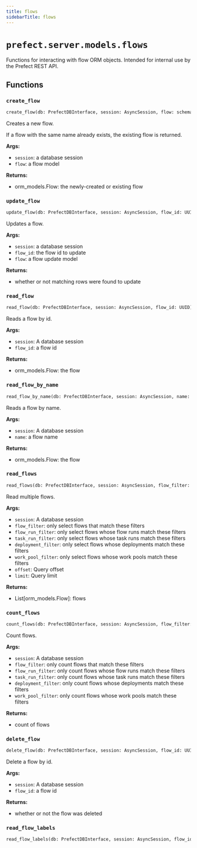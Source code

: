 ```yaml
---
title: flows
sidebarTitle: flows
---
```


# `prefect.server.models.flows`



Functions for interacting with flow ORM objects.
Intended for internal use by the Prefect REST API.


## Functions

### `create_flow` <sup><a href="https://github.com/prefecthq/prefect/blob/main/src/prefect/server/models/flows.py#L21" target="_blank"><Icon icon="github" style="width: 14px; height: 14px;" /></a></sup>

```python
create_flow(db: PrefectDBInterface, session: AsyncSession, flow: schemas.core.Flow) -> orm_models.Flow
```


Creates a new flow.

If a flow with the same name already exists, the existing flow is returned.

**Args:**
- `session`: a database session
- `flow`: a flow model

**Returns:**
- orm_models.Flow: the newly-created or existing flow


### `update_flow` <sup><a href="https://github.com/prefecthq/prefect/blob/main/src/prefect/server/models/flows.py#L58" target="_blank"><Icon icon="github" style="width: 14px; height: 14px;" /></a></sup>

```python
update_flow(db: PrefectDBInterface, session: AsyncSession, flow_id: UUID, flow: schemas.actions.FlowUpdate) -> bool
```


Updates a flow.

**Args:**
- `session`: a database session
- `flow_id`: the flow id to update
- `flow`: a flow update model

**Returns:**
- whether or not matching rows were found to update


### `read_flow` <sup><a href="https://github.com/prefecthq/prefect/blob/main/src/prefect/server/models/flows.py#L87" target="_blank"><Icon icon="github" style="width: 14px; height: 14px;" /></a></sup>

```python
read_flow(db: PrefectDBInterface, session: AsyncSession, flow_id: UUID) -> Optional[orm_models.Flow]
```


Reads a flow by id.

**Args:**
- `session`: A database session
- `flow_id`: a flow id

**Returns:**
- orm_models.Flow: the flow


### `read_flow_by_name` <sup><a href="https://github.com/prefecthq/prefect/blob/main/src/prefect/server/models/flows.py#L104" target="_blank"><Icon icon="github" style="width: 14px; height: 14px;" /></a></sup>

```python
read_flow_by_name(db: PrefectDBInterface, session: AsyncSession, name: str) -> Optional[orm_models.Flow]
```


Reads a flow by name.

**Args:**
- `session`: A database session
- `name`: a flow name

**Returns:**
- orm_models.Flow: the flow


### `read_flows` <sup><a href="https://github.com/prefecthq/prefect/blob/main/src/prefect/server/models/flows.py#L182" target="_blank"><Icon icon="github" style="width: 14px; height: 14px;" /></a></sup>

```python
read_flows(db: PrefectDBInterface, session: AsyncSession, flow_filter: Union[schemas.filters.FlowFilter, None] = None, flow_run_filter: Union[schemas.filters.FlowRunFilter, None] = None, task_run_filter: Union[schemas.filters.TaskRunFilter, None] = None, deployment_filter: Union[schemas.filters.DeploymentFilter, None] = None, work_pool_filter: Union[schemas.filters.WorkPoolFilter, None] = None, sort: schemas.sorting.FlowSort = schemas.sorting.FlowSort.NAME_ASC, offset: Union[int, None] = None, limit: Union[int, None] = None) -> Sequence[orm_models.Flow]
```


Read multiple flows.

**Args:**
- `session`: A database session
- `flow_filter`: only select flows that match these filters
- `flow_run_filter`: only select flows whose flow runs match these filters
- `task_run_filter`: only select flows whose task runs match these filters
- `deployment_filter`: only select flows whose deployments match these filters
- `work_pool_filter`: only select flows whose work pools match these filters
- `offset`: Query offset
- `limit`: Query limit

**Returns:**
- List[orm_models.Flow]: flows


### `count_flows` <sup><a href="https://github.com/prefecthq/prefect/blob/main/src/prefect/server/models/flows.py#L234" target="_blank"><Icon icon="github" style="width: 14px; height: 14px;" /></a></sup>

```python
count_flows(db: PrefectDBInterface, session: AsyncSession, flow_filter: Union[schemas.filters.FlowFilter, None] = None, flow_run_filter: Union[schemas.filters.FlowRunFilter, None] = None, task_run_filter: Union[schemas.filters.TaskRunFilter, None] = None, deployment_filter: Union[schemas.filters.DeploymentFilter, None] = None, work_pool_filter: Union[schemas.filters.WorkPoolFilter, None] = None) -> int
```


Count flows.

**Args:**
- `session`: A database session
- `flow_filter`: only count flows that match these filters
- `flow_run_filter`: only count flows whose flow runs match these filters
- `task_run_filter`: only count flows whose task runs match these filters
- `deployment_filter`: only count flows whose deployments match these filters
- `work_pool_filter`: only count flows whose work pools match these filters

**Returns:**
- count of flows


### `delete_flow` <sup><a href="https://github.com/prefecthq/prefect/blob/main/src/prefect/server/models/flows.py#L275" target="_blank"><Icon icon="github" style="width: 14px; height: 14px;" /></a></sup>

```python
delete_flow(db: PrefectDBInterface, session: AsyncSession, flow_id: UUID) -> bool
```


Delete a flow by id.

**Args:**
- `session`: A database session
- `flow_id`: a flow id

**Returns:**
- whether or not the flow was deleted


### `read_flow_labels` <sup><a href="https://github.com/prefecthq/prefect/blob/main/src/prefect/server/models/flows.py#L294" target="_blank"><Icon icon="github" style="width: 14px; height: 14px;" /></a></sup>

```python
read_flow_labels(db: PrefectDBInterface, session: AsyncSession, flow_id: UUID) -> Union[schemas.core.KeyValueLabels, None]
```
